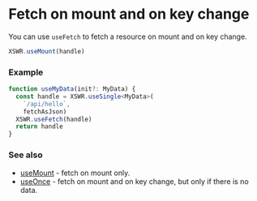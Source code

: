# Fetch on mount and on key change

You can use `useFetch` to fetch a resource on mount and on key change.

```typescript
XSWR.useMount(handle) 
```

### Example

```typescript
function useMyData(init?: MyData) {
  const handle = XSWR.useSingle<MyData>(
    `/api/hello`, 
    fetchAsJson)
  XSWR.useFetch(handle)
  return handle
}
```

### See also

- [useMount](/features/use-mount) - fetch on mount only.
- [useOnce](/features/use-once) - fetch on mount and on key change, but only if there is no data.